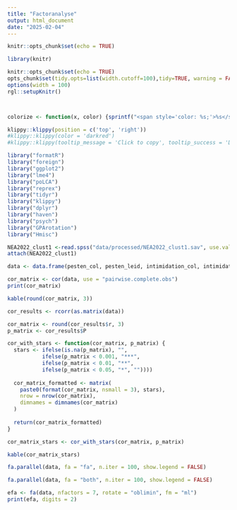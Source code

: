 ```yaml
---
title: "Factoranalyse"
output: html_document
date: "2025-02-04"
---
```


```r
knitr::opts_chunk$set(echo = TRUE)
```

```r
library(knitr)

knitr::opts_chunk$set(echo = TRUE)
opts_chunk$set(tidy.opts=list(width.cutoff=100),tidy=TRUE, warning = FALSE, message = FALSE,comment = "#>", cache=TRUE, class.source=c("test"), class.output=c("test2"))
options(width = 100)
rgl::setupKnitr()



colorize <- function(x, color) {sprintf("<span style='color: %s;'>%s</span>", color, x) }

```

```r
klippy::klippy(position = c('top', 'right'))
#klippy::klippy(color = 'darkred')
#klippy::klippy(tooltip_message = 'Click to copy', tooltip_success = 'Done')
```

```r
library("formatR")
library("foreign")
library("ggplot2")
library("lme4")
library("poLCA")
library("reprex")
library("tidyr")
library("klippy")
library("dplyr")
library("haven")
library("psych")
library("GPArotation")
library("Hmisc")
```

```r
NEA2022_clust1 <-read.spss("data/processed/NEA2022_clust1.sav", use.value.labels = T, to.data.frame = T)
attach(NEA2022_clust1)
```

```r
data <- data.frame(pesten_col, pesten_leid, intimidation_col, intimidation_leid, geweld_col, geweld_leid, seks_col, seks_leid, conflict_col, conflict_leid, conflict_werk, steunleid_welzijn, steunleid_aandacht, steuncol_belang, steuncol_vriendelijk, psyveil_last, psyveil_hulp, psyveil_fout)
```

```r
cor_matrix <- cor(data, use = "pairwise.complete.obs")
print(cor_matrix)
```

```r
kable(round(cor_matrix, 3))
```
```r
cor_results <- rcorr(as.matrix(data))

cor_matrix <- round(cor_results$r, 3)
p_matrix <- cor_results$P

cor_with_stars <- function(cor_matrix, p_matrix) {
  stars <- ifelse(is.na(p_matrix), "",
           ifelse(p_matrix < 0.001, "***",
           ifelse(p_matrix < 0.01, "**",
           ifelse(p_matrix < 0.05, "*", ""))))
  
  cor_matrix_formatted <- matrix(
    paste0(format(cor_matrix, nsmall = 3), stars),
    nrow = nrow(cor_matrix), 
    dimnames = dimnames(cor_matrix)
  )
  
  return(cor_matrix_formatted)
}

cor_matrix_stars <- cor_with_stars(cor_matrix, p_matrix)

kable(cor_matrix_stars)

```

```r
fa.parallel(data, fa = "fa", n.iter = 100, show.legend = FALSE)
```

```r
fa.parallel(data, fa = "both", n.iter = 100, show.legend = FALSE)
```

```r
efa <- fa(data, nfactors = 7, rotate = "oblimin", fm = "ml")
print(efa, digits = 2)
```